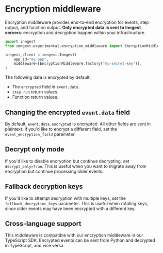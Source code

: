 # Encryption middleware

Encryption middleware provides end-to-end encryption for events, step output, and function output. **Only encrypted data is sent to Inngest servers**: encryption and decryption happen within your infrastructure.

```py
import inngest
from inngest.experimental.encryption_middleware import EncryptionMiddleware

inngest_client = inngest.Inngest(
    app_id="my-app",
    middleware=[EncryptionMiddleware.factory("my-secret-key")],
)
```

The following data is encrypted by default:
- The `encrypted` field in `event.data`.
- `step.run` return values.
- Function return values.

## Changing the encrypted `event.data` field

By default, `event.data.encrypted` is encrypted. All other fields are sent in plaintext. If you'd like to encrypt a different field, set the `event_encryption_field` parameter.

## Decrypt only mode

If you'd like to disable encryption but continue decrypting, set `decrypt_only=True`. This is useful when you want to migrate away from encryption but continue processing older events.

## Fallback decryption keys

If you'd like to attempt decryption with multiple keys, set the `fallback_decryption_keys` parameter. This is useful when rotating keys, since older events may have been encrypted with a different key.

## Cross-language support

This middleware is compatible with our encryption middleware in our TypeScript SDK. Encrypted events can be sent from Python and decrypted in TypeScript, and vice versa.
